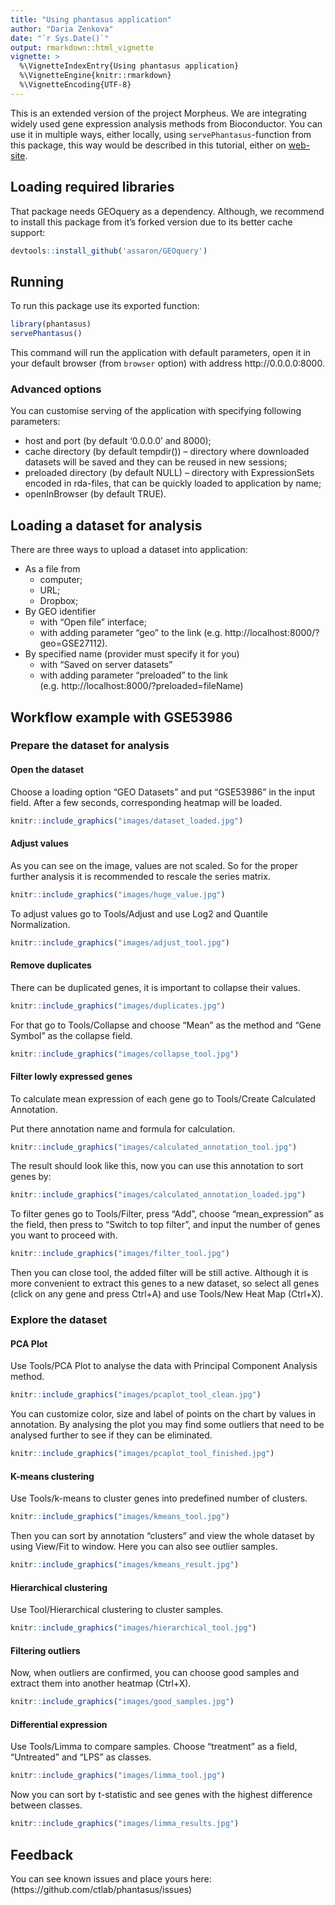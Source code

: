 ```yaml
---
title: "Using phantasus application"
author: "Daria Zenkova"
date: "`r Sys.Date()`"
output: rmarkdown::html_vignette
vignette: >
  %\VignetteIndexEntry{Using phantasus application}
  %\VignetteEngine{knitr::rmarkdown}
  %\VignetteEncoding{UTF-8}
---
```


This is an extended version of the project Morpheus. 
We are integrating widely used gene expression analysis methods 
from Bioconductor. You can use it in multiple ways, either locally, 
using `servePhantasus`-function from this package, this way would be 
described in this tutorial, 
either on [web-site](https://artyomovlab.wustl.edu/phantasus).

## Loading required libraries

That package needs GEOquery as a dependency. Although, we recommend to install 
this package from it's forked version due to its better cache support:
```r
devtools::install_github('assaron/GEOquery')
```

## Running

To run this package use its exported function:
```r
library(phantasus)
servePhantasus()
```
This command will run the application with default parameters, open it in your default browser (from `browser` option) with address http://0.0.0.0:8000. 

### Advanced options

You can customise serving of the application with specifying following parameters:

- host and port (by default '0.0.0.0' and 8000);
- cache directory (by default tempdir()) -- directory where downloaded datasets will be saved and they can be reused in new sessions;
- preloaded directory (by default NULL) -- directory with ExpressionSets encoded in rda-files, that can be quickly loaded to application by name;
- openInBrowser (by default TRUE).

## Loading a dataset for analysis

There are three ways to upload a dataset into application:

- As a file from
    - computer;
    - URL;
    - Dropbox;
- By GEO identifier
    - with "Open file" interface;
    - with adding parameter "geo" to the link (e.g. http://localhost:8000/?geo=GSE27112).
- By specified name (provider must specify it for you)
    - with "Saved on server datasets"
    - with adding parameter "preloaded" to the link (e.g. http://localhost:8000/?preloaded=fileName)
    
## Workflow example with GSE53986

### Prepare the dataset for analysis

#### Open the dataset

Choose a loading option "GEO Datasets" and put "GSE53986" in the input field. 
After a few seconds, corresponding heatmap will be loaded. 
```r
knitr::include_graphics("images/dataset_loaded.jpg")
```

#### Adjust values

As you can see on the image, values are not scaled. 
So for the proper further analysis it is recommended to rescale the 
series matrix.
```r
knitr::include_graphics("images/huge_value.jpg")
```

To adjust values go to Tools/Adjust and use Log2 and Quantile Normalization.
```r
knitr::include_graphics("images/adjust_tool.jpg")
```

#### Remove duplicates

There can be duplicated genes, it is important to collapse their values.

```r
knitr::include_graphics("images/duplicates.jpg")
```

For that go to Tools/Collapse and choose "Mean" as the method and 
"Gene Symbol" as the collapse field.

```r
knitr::include_graphics("images/collapse_tool.jpg")
```

#### Filter lowly expressed genes

To calculate mean expression of each gene go to 
Tools/Create Calculated Annotation.

Put there annotation name and formula for calculation.

```r
knitr::include_graphics("images/calculated_annotation_tool.jpg")
```

The result should look like this, now you can use this annotation 
to sort genes by:

```r
knitr::include_graphics("images/calculated_annotation_loaded.jpg")
```

To filter genes go to Tools/Filter, press "Add", choose "mean_expression" 
as the field, then press to "Switch to top filter", and input the number 
of genes you want to proceed with.

```r
knitr::include_graphics("images/filter_tool.jpg")
```

Then you can close tool, the added filter will be still active. 
Although it is more convenient to extract this genes to a new dataset, 
so select all genes (click on any gene and press Ctrl+A) and 
use Tools/New Heat Map (Ctrl+X).

### Explore the dataset

#### PCA Plot

Use Tools/PCA Plot to analyse the data with 
Principal Component Analysis method. 

```r
knitr::include_graphics("images/pcaplot_tool_clean.jpg")
```

You can customize color, size and label of points on the chart 
by values in annotation. By analysing the plot you may find some outliers 
that need to be analysed further to see if they can be eliminated.

```r
knitr::include_graphics("images/pcaplot_tool_finished.jpg")
```

#### K-means clustering

Use Tools/k-means to cluster genes into predefined number of clusters.

```r
knitr::include_graphics("images/kmeans_tool.jpg")
```

Then you can sort by annotation "clusters" and view the whole dataset 
by using View/Fit to window. Here you can also see outlier samples.

```r
knitr::include_graphics("images/kmeans_result.jpg")
```

#### Hierarchical clustering

Use Tool/Hierarchical clustering to cluster samples. 

```r
knitr::include_graphics("images/hierarchical_tool.jpg")
```

#### Filtering outliers

Now, when outliers are confirmed, you can choose good samples 
and extract them into another heatmap (Ctrl+X).

```r
knitr::include_graphics("images/good_samples.jpg")
```

#### Differential expression

Use Tools/Limma to compare samples. Choose "treatment" as a field, 
"Untreated" and "LPS" as classes.

```r
knitr::include_graphics("images/limma_tool.jpg")
```

Now you can sort by t-statistic and see genes with the highest difference 
between classes.

```r
knitr::include_graphics("images/limma_results.jpg")
```

## Feedback

You can see known issues and place yours here:
(https://github.com/ctlab/phantasus/issues)
